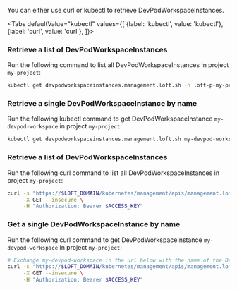 

You can either use curl or kubectl to retrieve DevPodWorkspaceInstances.

<Tabs
    defaultValue="kubectl"
    values={[
      {label: 'kubectl', value: 'kubectl'},
      {label: 'curl', value: 'curl'},
    ]}>
  <TabItem value="kubectl">


### Retrieve a list of DevPodWorkspaceInstances
Run the following command to list all DevPodWorkspaceInstances in project `my-project`:
```bash
kubectl get devpodworkspaceinstances.management.loft.sh -n loft-p-my-project -o yaml
```

### Retrieve a single DevPodWorkspaceInstance by name
Run the following kubectl command to get DevPodWorkspaceInstance `my-devpod-workspace` in project `my-project`:
```bash
kubectl get devpodworkspaceinstances.management.loft.sh my-devpod-workspace -n loft-p-my-project -o yaml
```


  </TabItem>
  <TabItem value="curl">


### Retrieve a list of DevPodWorkspaceInstances
Run the following curl command to list all DevPodWorkspaceInstances in project `my-project`:
```bash
curl -s "https://$LOFT_DOMAIN/kubernetes/management/apis/management.loft.sh/v1/namespaces/loft-p-my-project/devpodworkspaceinstances" \
     -X GET --insecure \
     -H "Authorization: Bearer $ACCESS_KEY"
```

### Get a single DevPodWorkspaceInstance by name
Run the following curl command to get DevPodWorkspaceInstance `my-devpod-workspace` in project `my-project`:
```bash
# Exchange my-devpod-workspace in the url below with the name of the DevPodWorkspaceInstance
curl -s "https://$LOFT_DOMAIN/kubernetes/management/apis/management.loft.sh/v1/namespaces/loft-p-my-project/devpodworkspaceinstances/my-devpod-workspace" \
     -X GET --insecure \
     -H "Authorization: Bearer $ACCESS_KEY"
```


  </TabItem>
</Tabs>
